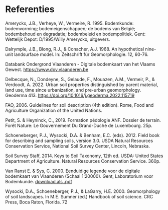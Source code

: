 # Referenties

Ameryckx, J.B., Verheye, W., Vermeire, R. 1995. Bodemkunde: bodemvorming; bodemeigenschappen; de bodems van België; bodembehoud en degradatie; bodembeleid en bodempolitiek. Gent: Wettelijk Depot: D/1995/Willy Ameryckx, uitgevers.

Dalrymple, J.B., Blong, R.J., & Conacher, A.J. 1968. An hypothetical nine-unit landsurface model. In: Zeitschrift für Geomorphologie. 12, 60-76.

Databank Ondergrond Vlaanderen - Digitale bodemkaart van het Vlaams Gewest. [https://www.dov.vlaanderen.be](https://www.dov.vlaanderen.be)

Delbecque, N., Dondeyne, S., Gelaude, F., Mouazen, A.M., Vermeir, P., & Verdoodt, A. 2022. Urban soil properties distinguished by parent material, land use, time since urbanization, and pre-urban geomorphology. Geoderma 413.
[https://doi.org/10.1016/j.geoderma.2022.115719](https://doi.org/10.1016/j.geoderma.2022.115719)

FAO, 2006. Guidelines for soil description (4th edition). Rome, Food and Agriculture Organization of the United Nations.

Petit, S. & Heyninck, C., 2019. Formation pédologie ANF. Dossier de terrain. Forêt Nature: Le Gouvernement Du Grand-Duché de Luxembourg. 25p.

Schoeneberger, P.J., Wysocki, D.A. & Benham, E.C. (eds). 2012. Field book for describing and sampling soils, version 3.0. USDA Natural Resources Conservation Service, National Soil Survey Center, Lincoln, Nebraska.

Soil Survey Staff, 2014. Keys to Soil Taxonomy, 12th ed. USDA: United States Department of Agriculture. Natural Resources Conservation Service. 360p.

Van Ranst E. & Sys, C. 2000. Eenduidige legende voor de digitale bodemkaart van Vlaanderen (Schaal 1:20000). Gent, Laboratorium voor Bodemkunde. [download als .pdf](https://www.milieuinfo.be/dms/d/d/workspace/SpacesStore/417aadac-822a-4401-965e-ea9a4119f0a6/eenduidige%20legende_bodemkaart.pdf)

Wysocki, D.A., Schoeneberger, P.J., & LaGarry, H.E. 2000. Geomorphology of soil landscapes. In M.E. Sumner (ed.) Handbook of soil science. CRC Press, Boca Raton, Florida.
72
